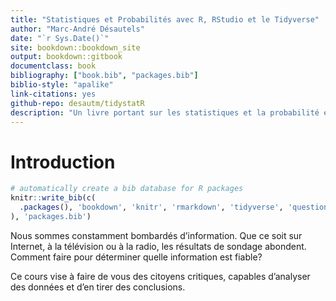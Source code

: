 ```yaml
---
title: "Statistiques et Probabilités avec R, RStudio et le Tidyverse"
author: "Marc-André Désautels"
date: "`r Sys.Date()`"
site: bookdown::bookdown_site
output: bookdown::gitbook
documentclass: book
bibliography: ["book.bib", "packages.bib"]
biblio-style: "apalike"
link-citations: yes
github-repo: desautm/tidystatR
description: "Un livre portant sur les statistiques et la probabilité en utilisant le langage R et le tidyverse."
---
```


# Introduction {-}

```r
# automatically create a bib database for R packages
knitr::write_bib(c(
  .packages(), 'bookdown', 'knitr', 'rmarkdown', 'tidyverse', 'questionr', 'nycflights13', 'forcats'
), 'packages.bib')
```

Nous sommes constamment bombardés d’information. Que ce soit sur Internet, à la télévision ou à la radio, les résultats de sondage abondent. Comment faire pour déterminer quelle information est fiable? 

Ce cours vise à faire de vous des citoyens critiques, capables d’analyser des données et d’en tirer des conclusions. 
